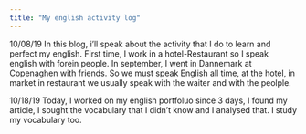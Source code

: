 ```yaml
---
title: "My english activity log"
---
```

10/08/19
In this blog, i'll speak about the activity that I do to learn and perfect my english. First time, I work in a hotel-Restaurant so I speak english with forein people. In september, I went in Dannemark at Copenaghen with friends. So we must speak English all time, at the hotel, in market in restaurant we usually speak with the waiter and with the peolple.

10/18/19
Today, I worked on my english portfoluo since 3 days, I found my article, I sought the vocabulary that I didn't know and I analysed that. I study my vocabulary too. 
